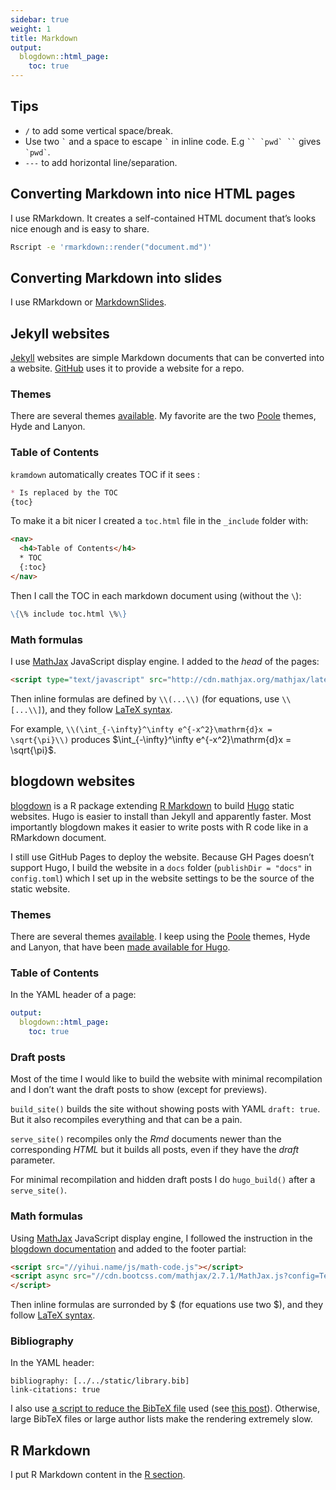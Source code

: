 ```yaml
---
sidebar: true
weight: 1
title: Markdown
output:
  blogdown::html_page:
    toc: true
---
```


## Tips

+ `/` to add some vertical space/break.
+ Use two `` ` `` and a space to escape `` ` `` in inline code. E.g ``` `` `pwd` `` ``` gives `` `pwd` ``.
+ `---` to add horizontal line/separation.

## Converting Markdown into nice HTML pages

I use RMarkdown. It creates a self-contained HTML document that's looks nice enough and is easy to share.

~~~sh
Rscript -e 'rmarkdown::render("document.md")'
~~~

## Converting Markdown into slides

I use RMarkdown or [MarkdownSlides](https://github.com/asanzdiego/markdownslides).

## Jekyll websites

[Jekyll](http://jekyllrb.com/) websites are simple Markdown documents that can be converted into a website. [GitHub](https://pages.github.com/) uses it to provide a website for a repo.

### Themes

There are several themes [available](http://jekyllthemes.org/). My favorite are the two [Poole](http://getpoole.com/) themes, Hyde and Lanyon.

### Table of Contents

`kramdown` automatically creates TOC if it sees :

~~~markdown
* Is replaced by the TOC
{toc}
~~~

To make it a bit nicer I created a `toc.html` file in the `_include` folder with:

~~~html
<nav>
  <h4>Table of Contents</h4>
  * TOC
  {:toc}
</nav>
~~~

Then I call the TOC in each markdown document using (without the `\`):

~~~markdown
\{\% include toc.html \%\}
~~~


### Math formulas

I use [MathJax](http://docs.mathjax.org/en/latest/mathjax.html) JavaScript display engine. I added to the *head* of the pages:

~~~html
<script type="text/javascript" src="http://cdn.mathjax.org/mathjax/latest/MathJax.js?config=TeX-AMS-MML_HTMLorMML" ></script>
~~~

Then inline formulas are defined by `\\(...\\)` (for equations, use `\\[...\\]`), and they follow [LaTeX syntax](https://en.wikibooks.org/wiki/LaTeX/Mathematics).

For example, `\\(\int_{-\infty}^\infty e^{-x^2}\mathrm{d}x = \sqrt{\pi}\\)` produces $\int_{-\infty}^\infty e^{-x^2}\mathrm{d}x = \sqrt{\pi}$.


## blogdown websites

[blogdown](https://github.com/rstudio/blogdown) is a R package extending [R Markdown](http://rmarkdown.rstudio.com/) to build [Hugo](https://gohugo.io/) static websites.
Hugo is easier to install than Jekyll and apparently faster. Most importantly blogdown makes it easier to write posts with R code like in a RMarkdown document.

I still use GitHub Pages to deploy the website. Because GH Pages doesn't support Hugo, I build the website in a `docs` folder (`publishDir = "docs"` in `config.toml`) which I set up in the website settings to be the source of the static website. 

### Themes

There are several themes [available](https://themes.gohugo.io/). I keep using the [Poole](http://getpoole.com/) themes, Hyde and Lanyon, that have been [made available for Hugo](https://github.com/tummychow/lanyon-hugo).

### Table of Contents

In the YAML header of a page:

~~~yaml
output:
  blogdown::html_page:
    toc: true
~~~

### Draft posts

Most of the time I would like to build the website with minimal recompilation and I don't want the draft posts to show (except for previews).

`build_site()` builds the site without showing posts with YAML `draft: true`. 
But it also recompiles everything and that can be a pain. 

`serve_site()` recompiles only the *Rmd* documents newer than the corresponding *HTML* but it builds all posts, even if they have the *draft* parameter.

For minimal recompilation and hidden draft posts I do `hugo_build()` after a `serve_site()`. 

### Math formulas

Using [MathJax](http://docs.mathjax.org/en/latest/mathjax.html) JavaScript display engine, I followed the instruction in the [blogdown documentation](https://bookdown.org/yihui/blogdown/templates.html#how-to) and added to the footer partial:

~~~html
<script src="//yihui.name/js/math-code.js"></script>
<script async src="//cdn.bootcss.com/mathjax/2.7.1/MathJax.js?config=TeX-MML-AM_CHTML">
</script>
~~~

Then inline formulas are surronded by \$ (for equations use two \$), and they follow [LaTeX syntax](https://en.wikibooks.org/wiki/LaTeX/Mathematics).

### Bibliography

In the YAML header:

~~~
bibliography: [../../static/library.bib]
link-citations: true
~~~

I also use [a script to reduce the BibTeX file](https://github.com/jmonlong/Hippocamplus/tree/config/python/reduceBib) used (see [this post](/2018/11/17/speedup-blogwdown-hugo-large-bibliography/)).
Otherwise, large BibTeX files or large author lists make the rendering extremely slow.

## R Markdown

I put R Markdown content in the [R section](../r/#rmarkdown).
